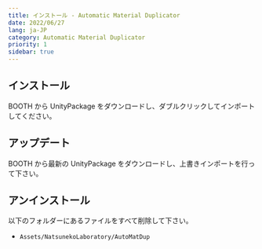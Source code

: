 ```yaml
---
title: インストール - Automatic Material Duplicator
date: 2022/06/27
lang: ja-JP
category: Automatic Material Duplicator
priority: 1
sidebar: true
---
```


## インストール

BOOTH から UnityPackage をダウンロードし、ダブルクリックしてインポートしてください。

## アップデート

BOOTH から最新の UnityPackage をダウンロードし、上書きインポートを行って下さい。

## アンインストール

以下のフォルダーにあるファイルをすべて削除して下さい。

- `Assets/NatsunekoLaboratory/AutoMatDup`
